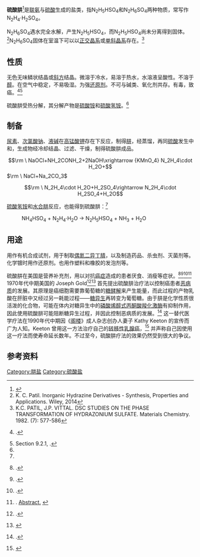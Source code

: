 {{noteTA|G1=C}}
{{About|[[聯氨|聯氨]]與[[硫酸|硫酸]]反應生成的鹽類|[[硫酸銨|硫酸銨]]與[[水合肼|水合肼]]置換反應的產物|硫酸𨥙}}
{{chembox
| verifiedrevid = 442344709
| ImageFile = Hydrazine hydrogensulfate.png
| ImageSize = 200px
| IUPACName = Hydrazinium hydrogen sulfate
| OtherNames = 硫酸联氨<BR>硫酸氢肼
| Section1 = {{Chembox Identifiers
| UNII_Ref = {{fdacite|correct|FDA}}
| UNII = 1N369SAT01
| InChI = 1/H4N2.H2O4S/c1-2;1-5(2,3)4/h1-2H2;(H2,1,2,3,4)
| InChIKey = ZGCHATBSUIJLRL-UHFFFAOYAL
| StdInChI_Ref = {{stdinchicite|correct|chemspider}}
| StdInChI = 1S/H4N2.H2O4S/c1-2;1-5(2,3)4/h1-2H2;(H2,1,2,3,4)
| StdInChIKey_Ref = {{stdinchicite|correct|chemspider}}
| StdInChIKey = ZGCHATBSUIJLRL-UHFFFAOYSA-N
| CASNo_Ref = {{cascite|correct|CAS}}
| CASNo = 10034-93-2
| EINECS = 233-110-4
| ChemSpiderID_Ref = {{chemspidercite|correct|chemspider}}
| ChemSpiderID = 23225
| PubChem = 24842
| SMILES = O=S(=O)(O)O.NN
}}
|Section2 = {{Chembox Properties
|  Formula = N<sub>2</sub>H<sub>4</sub>·H<sub>2</sub>SO<sub>4</sub>
|  Appearance = 无色结晶
|  Density = 
|  MeltingPt = 254 °C<ref name ="ox"/>
|  BoilingPt = 分解<ref name ="ox"/>
|  Solubility = 30 g/L (20 °C)
  }}
|Section3 = {{Chembox Hazards
|  EUIndex = 007-008-00-3
|  EUClass = {{Hazchem T}} {{Hazchem N}} {{Hazchem C}}
|  RPhrases = {{R23/24/25}}-{{R34}}-{{R43}}-{{R45}}-{{R50}}-{{R53}}
|  SPhrases = {{S45}}-{{S53}}-{{S60}}-{{S61}}
|  ExternalMSDS = [http://msds.chem.ox.ac.uk/HY/hydrazine_sulfate.html External MSDS]
|  FlashPt = 
|  Autoignition = 
|  LD50 = 601 mg/kg (大鼠经口)<ref name="ox">[http://msds.chem.ox.ac.uk/HY/hydrazine_sulfate.html Safety (MSDS) data for hydrazine sulfate]</ref>
  }}
}}
'''硫酸肼'''<ref>{{Cite web | url = http://drug.che.kuas.edu.tw/ch301/msds_2/1088.pdf | publisher = 國立高雄應用科技大學化工系 | title = 硫酸肼（Hydrazine sulfate）物質安全資料表 | accessdate = 2017-08-14 | archive-url = https://web.archive.org/web/20170814143158/http://drug.che.kuas.edu.tw/ch301/msds_2/1088.pdf | archive-date = 2017-08-14 | dead-url = yes }}</ref>是[[联氨|联氨]]与[[硫酸|硫酸]]生成的盐类，指N<sub>2</sub>H<sub>5</sub>HSO<sub>4</sub>和N<sub>2</sub>H<sub>6</sub>SO<sub>4</sub>两种物质，常写作N<sub>2</sub>H<sub>4</sub>·H<sub>2</sub>SO<sub>4</sub>。

N<sub>2</sub>H<sub>6</sub>SO<sub>4</sub>遇水完全水解，产生N<sub>2</sub>H<sub>5</sub>HSO<sub>4</sub>，而N<sub>2</sub>H<sub>5</sub>HSO<sub>4</sub>尚未分离得到固体。<ref name=hydrazine>K. C. Patil. Inorganic Hydrazine Derivatives - Synthesis, Properties and Applications. Wiley, 2014</ref>N<sub>2</sub>H<sub>6</sub>SO<sub>4</sub>固体在室温下可以以[[正交晶系|正交晶系]]或[[单斜晶系|单斜晶系]]存在。<ref>K.C. PATIL, J.P. VITTAL. DSC STUDIES ON THE PHASE TRANSFORMATION OF HYDRAZONIUM SULFATE. Materials Chemistry. 1982. (7): 577-586</ref>
==性质==
无色无味鳞状结晶或[[斜方|斜方]]结晶。微溶于冷水，易溶于热水，水溶液呈酸性。不溶于[[醇|醇]]。在空气中稳定，不易吸湿。为强[[还原剂|还原剂]]。不可与碱类、氧化剂共存。有毒，致癌。<ref name="EPA">{{citation | publisher = [[U.S._Environmental_Protection_Agency|U.S. Environmental Protection Agency]] | title = Hydrazine Hazard Summary | date = January 2000 | url = http://www.epa.gov/ttn/atw/hlthef/hydrazin.html | accessdate = 2009-11-24 | archive-date = 2009-09-27 | archive-url = https://web.archive.org/web/20090927183142/http://www.epa.gov/ttn/atw/hlthef/hydrazin.html | dead-url = no }}.</ref><ref name="EHC">Section 9.2.1, {{citation | publisher = [[International_Programme_on_Chemical_Safety|International Programme on Chemical Safety]] | url = http://www.inchem.org/documents/ehc/ehc/ehc68.htm | title = Environmental Health Criteria for Hydrazine | year = 1987 | accessdate = 2009-11-24 | archive-date = 2010-03-14 | archive-url = https://web.archive.org/web/20100314163457/http://www.inchem.org/documents/ehc/ehc/ehc68.htm | dead-url = no }}.</ref>

硫酸肼受热分解，其分解产物是[[硫酸铵|硫酸铵]]和[[硫酸氢铵|硫酸氢铵]]。<ref name=hydrazine />

==制备==
[[尿素|尿素]]、[[次氯酸钠|次氯酸钠]]、[[液碱|液碱]]在[[高锰酸钾|高锰酸钾]]存在下反应，制得[[肼|肼]]，经蒸馏，再同[[硫酸|硫酸]]发生中和，生成物经冷却结晶、过滤、干燥，制得硫酸肼成品。
:<math>\rm \ NaOCl+NH_2CONH_2+2NaOH\xrightarrow {KMnO_4} N_2H_4\cdot H_2O+</math><math>\rm \ NaCl+Na_2CO_3</math>
:<math>\rm \ N_2H_4\cdot H_2O+H_2SO_4\rightarrow N_2H_4\cdot H_2SO_4+H_2O</math>

[[硫酸氢铵|硫酸氢铵]]和[[水合肼|水合肼]]反应，也能得到硫酸肼：<ref name=hydrazine />
: NH<sub>4</sub>HSO<sub>4</sub> + N<sub>2</sub>H<sub>4</sub>·H<sub>2</sub>O → N<sub>2</sub>H<sub>5</sub>HSO<sub>4</sub> + NH<sub>3</sub> + H<sub>2</sub>O

==用途==
用作有机合成试剂，用于制取[[偶氮二异丁腈|偶氮二异丁腈]]，以及制造药品、杀虫剂、灭菌剂等。化学镀时用作还原剂。也用作塑料和橡胶的发泡剂等。

硫酸肼在美国是营养补充剂，用以对抗[[癌症|癌症]]造成的患者厌食、消瘦等症状。<ref>{{citation | author = Chlebowski, R. T.; Bulcavage, L.; Grosvenor, M. ''et al.'' | title = Hydrazine Sulfate in Cancer Patients With Weight Loss. A Placebo-Controlled Clinical Experience | url = http://scri.ngen.com/article06.html | journal = Cancer | year = 1987 | volume = 59 | issue = 3 | pages = 406–10 | pmid = 3791153 | access-date = 2009-11-24 | archive-url = https://web.archive.org/web/20141130041025/http://scri.ngen.com/article06.html | archive-date = 2014-11-30 | dead-url = yes }}.</ref><ref>{{citation | author = Brauer, M.; Inculet, R. I.; Bratnager, G.; Marsh, G. D.; Driedger, A. A.; Thompson, R. T. | title = Insulin Protects against Hepatic Bioenergetic Deterioration by Cancer Cachexia. An in-Vivo <sup>31</sup>P Magnetic Resonance Study | url = http://cancerres.aacrjournals.org/cgi/reprint/54/24/6383 | journal = Cancer Research | year = 1994 | volume = 54 | issue = 24 | pages = 6383–86 | pmid = 7987832 | accessdate = 2009-11-24 | archive-date = 2008-08-21 | archive-url = https://web.archive.org/web/20080821185707/http://cancerres.aacrjournals.org/cgi/reprint/54/24/6383 | dead-url = no }}.</ref><ref>{{citation | author = Chlebowski, R. T.; Bulcavage, L.; Grosvenor, M.; Oktay, E.; Block, J. B.; Chlebowski, J. S.; Ali, I.; Elashoff, R. | title = Hydrazine Sulfate Influence on Nutritional Status and Survival in Non-Small-Cell Lung Cancer | url = http://scri.ngen.com/article01.html | journal = Journal of Clinical Oncology | year = 1990 | issue = 8 | pages = 9–15 | pmid = 1688616 | access-date = 2009-11-24 | archive-url = https://web.archive.org/web/20140928041007/http://scri.ngen.com/article01.html | archive-date = 2014-09-28 | dead-url = yes }}.</ref><ref>{{citation | author = Gold, J. | title = Long term complete response in patient with advanced, localized NSCLC with hydrazine sulfate, radiation and Carboplatin, refractory to combination chemotherapy | journal = Proceedings of the American Association for Cancer Research | year = 1999 | issue = 40 | pages = 642}}. [http://scri.ngen.com/abstract12.html Abstract.] {{Wayback|url=http://scri.ngen.com/abstract12.html |date=20160303165738 }}</ref> 1970年代中期美国的 Joseph Gold<ref name="Kaegi">{{citation | author = Kaegi, Elizabeth | year = 1998 | title = Unconventional therapies for cancer: 4. Hydrazine sulfate. Task Force on Alternative Therapies of the Canadian Breast Cancer Research Initiative | url = http://www.pubmedcentral.nih.gov/picrender.fcgi?artid=1229327&blobtype=pdf | journal = Canadian Medical Association Journal | volume = 158 | issue = 10 | pages = 1327–30 | pmid = 9614826}}.</ref><ref>{{cite journal en|author=Gold J |title=Hydrazine sulfate: a current perspective |journal=Nutr Cancer |volume=9 |issue=2-3 |pages=59–66 |year=1987 |pmid=3104888}}</ref> 首先提出硫酸肼治疗法以控制癌患者[[恶病质|恶病质]]的发展。其原理是癌细胞需要靠葡萄糖的[[糖酵解|糖酵解]]来产生能量，而此过程的产物乳酸在肝脏中又经过另一耗能过程——[[糖异生|糖异生]]再转变为葡萄糖。由于肼是化学性质很活泼的化合物，可能在体内对糖异生中的[[磷酸烯醇式丙酮酸羧化激酶|磷酸烯醇式丙酮酸羧化激酶]]有抑制作用，因此使用硫酸肼可能阻断糖异生过程，并因此控制恶病质的发展。<ref>{{citation | author = Gold, J. | title = Proposed Treatment of Cancer by Inhibition of Gluconeogenesis | journal = Oncology | year = 1968 | volume = 22 | issue = 2 | pages = 185–207 | pmid = 5688432}}.</ref> 这一替代医学疗法在1990年代中期因《[[阁楼_(杂志)|阁楼]]》成人杂志创办人妻子 Kathy Keeton 的宣传而广为人知。Keeton 曾用这一方法治疗自己的[[转移性|转移性]][[乳腺癌|乳腺癌]]，<ref>{{citation | author = London, William M. | title = Penthouse's promotion of hydrazine sulfate | url = http://www.cancertreatmentwatch.org/reports/hydrazine.shtml | date = July 23, 2006 | accessdate = 2009-11-24 | archive-date = 2009-08-17 | archive-url = https://web.archive.org/web/20090817235833/http://www.cancertreatmentwatch.org/reports/hydrazine.shtml | dead-url = no }}</ref> 并声称自己因使用这一疗法而使寿命延长数年。不过至今，硫酸肼疗法的效果仍然受到很大的争议。

==参考资料==
{{reflist}}
{{肼盐}}
{{硫酸盐}}

[[Category:肼盐|Category:肼盐]]
[[Category:硫酸盐|Category:硫酸盐]]
